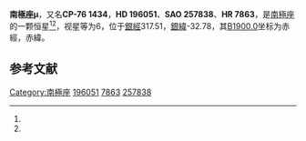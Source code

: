 {{Starbox begin
| name = 南極座μ
}}
{{Starbox observe
| epoch = [[J2000.0|J2000.0]]
| constell = [[南極座|南極座]]<ref name=SIMBAD>{{cite web
 | url=http://simbad.u-strasbg.fr/simbad/sim-id?Ident=HR+7863
 | title=Pulsating variable Star
 | publisher=Centre de Données astronomiques de Strasbourg
 | work=SIMBAD
 | accessdate=2012-07-13
 | archive-date=2019-06-29
 | archive-url=https://web.archive.org/web/20190629145727/http://simbad.u-strasbg.fr/simbad/sim-id?Ident=HR+7863
 | dead-url=no
 }}</ref><ref name=DATA>{{cite web
 | url=http://vizier.u-strasbg.fr/viz-bin/VizieR-5?-out.add=.&-source=5050&-corr=PK=HR&-out.max=9999&HR=7863
 | title=VizieR Detailed Page
 | accessdate=2012-07-13
 | archive-date=2016-03-05
 | archive-url=https://web.archive.org/web/20160305223051/http://vizier.u-strasbg.fr/viz-bin/VizieR-5?-out.add=.&-source=5050&-corr=PK=HR&-out.max=9999&HR=7863
 | dead-url=no
 }}</ref>
| 星官 = 
| ra = {{RA|20|42|2.9}}<ref name=SIMBAD /><ref name=DATA />
| dec = {{DEC|-76|10|50}}<ref name=SIMBAD /><ref name=DATA />
| appmag_v = 6<ref name=SIMBAD /><ref name=DATA />
}}
{{Starbox character
| class = F4III-IV<ref name=SIMBAD /><ref name=DATA />
| b-v = 0.44<ref name=SIMBAD /><ref name=DATA />
| u-b = 0.11<ref name=SIMBAD /><ref name=DATA />
| r-i = 0.25C<ref name=SIMBAD /><ref name=DATA />
| variable = 
}}
{{Starbox astrometry
| radial_v = 0.11
| prop_mo_ra = -36
| parallax = 
| p_error = 
}}
{{Starbox catalog
| names =CP-76 1434，[[SAO星表|SAO]] 257838，[[HD星表|HD]] 196051，[[HR星表|HR]] 7863}}
{{Starbox reference |Simbad=HR+7863}}
{{Starbox end}}

'''南極座μ'''，又名'''CP-76 1434'''，'''HD 196051'''、'''SAO 257838'''、'''HR 7863'''，是[[南極座|南極座]]的一颗恒星<ref name=SIMBAD /><ref name=DATA />，视星等为6，位于[[銀道座標系|銀經]]317.51，[[銀道座標系|銀緯]]-32.78，其[[B1900.0|B1900.0]]坐标为赤經{{RA|20|29|42}}，赤緯{{DEC|-76|-32.78|50}}。

== 参考文献 ==
{{reflist}}

{{star-stub}}

{{南極座恒星}}
[[Category:南極座|Category:南極座]]
[[Category:HD和HDE天體|196051]]
[[Category:HR天體|7863]]
[[Category:SAO天體|257838]]